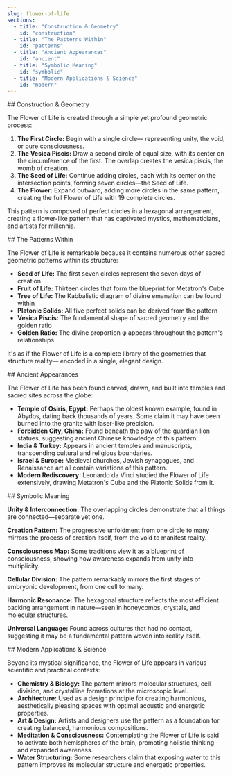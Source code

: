 ```yaml
---
slug: flower-of-life
sections:
  - title: "Construction & Geometry"
    id: "construction"
  - title: "The Patterns Within"
    id: "patterns"
  - title: "Ancient Appearances"
    id: "ancient"
  - title: "Symbolic Meaning"
    id: "symbolic"
  - title: "Modern Applications & Science"
    id: "modern"
---
```


<Section>
## Construction & Geometry

The Flower of Life is created through a simple yet profound geometric process:

1. **The First Circle:** Begin with a single circle— representing unity, the void, or pure consciousness.
2. **The Vesica Piscis:** Draw a second circle of equal size, with its center on the circumference of the first. The overlap creates the vesica piscis, the womb of creation.
3. **The Seed of Life:** Continue adding circles, each with its center on the intersection points, forming seven circles—the Seed of Life.
4. **The Flower:** Expand outward, adding more circles in the same pattern, creating the full Flower of Life with 19 complete circles.

This pattern is composed of perfect circles in a hexagonal arrangement, creating a flower-like pattern that has captivated mystics, mathematicians, and artists for millennia.
</Section>

<Section>
## The Patterns Within

The Flower of Life is remarkable because it contains numerous other sacred geometric patterns within its structure:

- **Seed of Life:** The first seven circles represent the seven days of creation
- **Fruit of Life:** Thirteen circles that form the blueprint for Metatron's Cube
- **Tree of Life:** The Kabbalistic diagram of divine emanation can be found within
- **Platonic Solids:** All five perfect solids can be derived from the pattern
- **Vesica Piscis:** The fundamental shape of sacred geometry and the golden ratio
- **Golden Ratio:** The divine proportion φ appears throughout the pattern's relationships

It's as if the Flower of Life is a complete library of the geometries that structure reality— encoded in a single, elegant design.
</Section>

<Section>
## Ancient Appearances

The Flower of Life has been found carved, drawn, and built into temples and sacred sites across the globe:

- **Temple of Osiris, Egypt:** Perhaps the oldest known example, found in Abydos, dating back thousands of years. Some claim it may have been burned into the granite with laser-like precision.
- **Forbidden City, China:** Found beneath the paw of the guardian lion statues, suggesting ancient Chinese knowledge of this pattern.
- **India & Turkey:** Appears in ancient temples and manuscripts, transcending cultural and religious boundaries.
- **Israel & Europe:** Medieval churches, Jewish synagogues, and Renaissance art all contain variations of this pattern.
- **Modern Rediscovery:** Leonardo da Vinci studied the Flower of Life extensively, drawing Metatron's Cube and the Platonic Solids from it.
</Section>

<Section>
## Symbolic Meaning

**Unity & Interconnection:** The overlapping circles demonstrate that all things are connected—separate yet one.

**Creation Pattern:** The progressive unfoldment from one circle to many mirrors the process of creation itself, from the void to manifest reality.

**Consciousness Map:** Some traditions view it as a blueprint of consciousness, showing how awareness expands from unity into multiplicity.

**Cellular Division:** The pattern remarkably mirrors the first stages of embryonic development, from one cell to many.

**Harmonic Resonance:** The hexagonal structure reflects the most efficient packing arrangement in nature—seen in honeycombs, crystals, and molecular structures.

**Universal Language:** Found across cultures that had no contact, suggesting it may be a fundamental pattern woven into reality itself.
</Section>

<Section>
## Modern Applications & Science

Beyond its mystical significance, the Flower of Life appears in various scientific and practical contexts:

- **Chemistry & Biology:** The pattern mirrors molecular structures, cell division, and crystalline formations at the microscopic level.
- **Architecture:** Used as a design principle for creating harmonious, aesthetically pleasing spaces with optimal acoustic and energetic properties.
- **Art & Design:** Artists and designers use the pattern as a foundation for creating balanced, harmonious compositions.
- **Meditation & Consciousness:** Contemplating the Flower of Life is said to activate both hemispheres of the brain, promoting holistic thinking and expanded awareness.
- **Water Structuring:** Some researchers claim that exposing water to this pattern improves its molecular structure and energetic properties.
</Section>
